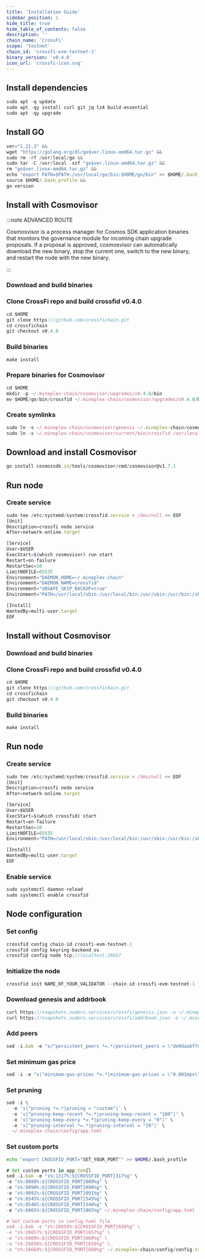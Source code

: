 ```yaml
---
title: 'Installation Guide'
sidebar_position: 1
hide_title: true
hide_table_of_contents: false
description: ''
chain_name: 'CrossFi'
scope: 'testnet'
chain_id: 'crossfi-evm-testnet-1'
binary_version: 'v0.4.0'
icon_url: 'crossfi-icon.svg'
---
```



<PageTitle
  iconUrl="img/crossfi-icon.svg"
  title="CrossFi Installation Guide"
  chainId="crossfi-evm-testnet-1"
  version="v0.4.0"
/>

## Install dependencies

```js
sudo apt -q update
sudo apt -qy install curl git jq lz4 build-essential
sudo apt -qy upgrade
```

## Install GO

```js
ver="1.21.3" &&
wget "https://golang.org/dl/go$ver.linux-amd64.tar.gz" &&
sudo rm -rf /usr/local/go &&
sudo tar -C /usr/local -xzf "go$ver.linux-amd64.tar.gz" &&
rm "go$ver.linux-amd64.tar.gz" &&
echo "export PATH=$PATH:/usr/local/go/bin:$HOME/go/bin" >> $HOME/.bash_profile &&
source $HOME/.bash_profile &&
go version
```

## Install with Cosmovisor

:::note ADVANCED ROUTE

Cosmosvisor is a process manager for Cosmos SDK application binaries that monitors the governance module for incoming chain upgrade proposals. If a proposal is approved, cosmosvisor can automatically download the new binary, stop the current one, switch to the new binary, and restart the node with the new binary.

:::

### Download and build binaries

### Clone CrossFi repo and build crossfid v0.4.0

```js
cd $HOME
git clone https://github.com/crossfichain.git
cd crossfichain
git checkout v0.4.0
```

### Build binaries

```js
make install
```

### Prepare binaries for Cosmovisor

```js
cd $HOME
mkdir -p ~/.mineplex-chain/cosmovisor/upgrades/v0.4.0/bin
mv $HOME/go/bin/crossfid ~/.mineplex-chain/cosmovisor/upgrades/v0.4.0/bin/
```

### Create symlinks

```js
sudo ln -s ~/.mineplex-chain/cosmovisor/genesis ~/.mineplex-chain/cosmovisor/current -f
sudo ln -s ~/.mineplex-chain/cosmovisor/current/bin/crossfid /usr/local/bin/crossfid -f
```

## Download and install Cosmovisor

```js
go install cosmossdk.io/tools/cosmovisor/cmd/cosmovisor@v1.7.1
```

## Run node

### Create service

```js
sudo tee /etc/systemd/system/crossfid.service > /dev/null << EOF
[Unit]
Description=crossfi node service
After=network-online.target

[Service]
User=$USER
ExecStart=$(which cosmovisor) run start
Restart=on-failure
RestartSec=10
LimitNOFILE=65535
Environment="DAEMON_HOME=~/.mineplex-chain"
Environment="DAEMON_NAME=crossfid"
Environment="UNSAFE_SKIP_BACKUP=true"
Environment="PATH=/usr/local/sbin:/usr/local/bin:/usr/sbin:/usr/bin:/sbin:/bin:/usr/games:/usr/local/games:/snap/bin:~/.mineplex-chain/cosmovisor/current/bin"

[Install]
WantedBy=multi-user.target
EOF
```

## Install without Cosmovisor

### Download and build binaries

### Clone CrossFi repo and build crossfid v0.4.0

```js
cd $HOME
git clone https://github.com/crossfichain.git
cd crossfichain
git checkout v0.4.0
```

### Build binaries

```js
make install
```

## Run node

### Create service

```js
sudo tee /etc/systemd/system/crossfid.service > /dev/null << EOF
[Unit]
Description=crossfi node service
After=network-online.target

[Service]
User=$USER
ExecStart=$(which crossfid) start
Restart=on-failure
RestartSec=10
LimitNOFILE=65535
Environment="PATH=/usr/local/sbin:/usr/local/bin:/usr/sbin:/usr/bin:/sbin:/bin:/usr/games:/usr/local/games:/snap/bin"

[Install]
WantedBy=multi-user.target
EOF
```

### Enable service

```js
sudo systemctl daemon-reload
sudo systemctl enable crossfid
```

## Node configuration

### Set config

```js
crossfid config chain-id crossfi-evm-testnet-1
crossfid config keyring-backend os
crossfid config node tcp://localhost:26657
```

### Initialize the node

```js
crossfid init NAME_OF_YOUR_VALIDATOR --chain-id crossfi-evm-testnet-1
```

### Download genesis and addrbook

```js
curl https://snapshots.noders.services/crossfi/genesis.json -o ~/.mineplex-chain/config/genesis.json
curl https://snapshots.noders.services/crossfi/addrbook.json -o ~/.mineplex-chain/config/addrbook.json
```

### Add peers

```js
sed -i.bak -e "s/^persistent_peers *=.*/persistent_peers = \"de9daabf7d001c44749bca2eab3085d40ef3accb@crossfi-t-rpc.noders.services:26056\"/" ~/.mineplex-chain/config/config.toml
```

### Set minimum gas price

```js
sed -i -e "s|^minimum-gas-prices *=.*|minimum-gas-prices = \"0.001mpx\"|" ~/.mineplex-chain/config/app.toml
```

### Set pruning

```js
sed -i \
  -e 's|^pruning *=.*|pruning = "custom"|' \
  -e 's|^pruning-keep-recent *=.*|pruning-keep-recent = "100"|' \
  -e 's|^pruning-keep-every *=.*|pruning-keep-every = "0"|' \
  -e 's|^pruning-interval *=.*|pruning-interval = "19"|' \
  ~/.mineplex-chain/config/app.toml
```

### Set custom ports

```bash
echo "export CROSSFID_PORT="SET_YOUR_PORT"" >> $HOME/.bash_profile
```

```js
# Set custom ports in app.tom{l
sed -i.bak -e "s%:1317%:${CROSSFID_PORT}317%g" \
-e "s%:8080%:${CROSSFID_PORT}080%g" \
-e "s%:9090%:${CROSSFID_PORT}090%g" \
-e "s%:9091%:${CROSSFID_PORT}091%g" \
-e "s%:8545%:${CROSSFID_PORT}545%g" \
-e "s%:8546%:${CROSSFID_PORT}546%g" \
-e "s%:6065%:${CROSSFID_PORT}065%g" ~/.mineplex-chain/config/app.toml

# Set custom ports in config.toml file
sed -i.bak -e "s%:26658%:${CROSSFID_PORT}658%g" \
-e "s%:26657%:${CROSSFID_PORT}657%g" \
-e "s%:6060%:${CROSSFID_PORT}060%g" \
-e "s%:26656%:${CROSSFID_PORT}656%g" \
-e "s%:26660%:${CROSSFID_PORT}660%g" ~/.mineplex-chain/config/config.toml
```
